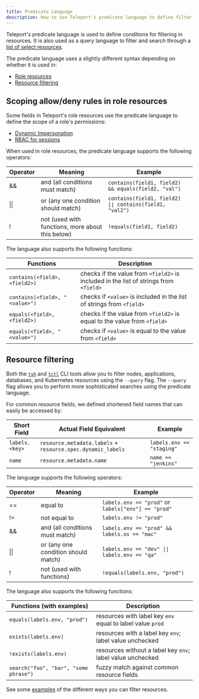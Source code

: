 ```yaml
---
title: Predicate Language
description: How to use Teleport's predicate language to define filter conditions.
---
```


Teleport's predicate language is used to define conditions for filtering in resources.
It is also used as a query language to filter and search through a [list of select resources](#resource-filtering).

The predicate language uses a slightly different syntax depending on whether it is used in:

- [Role resources](#scoping-allowdeny-rules-in-role-resources)
- [Resource filtering](#resource-filtering)

## Scoping allow/deny rules in role resources

Some fields in Teleport's role resources use the predicate language to define the scope of a role's permissions:

- [Dynamic Impersonation](../../access-controls/guides/impersonation.mdx#filter-fields-explained)
- [RBAC for sessions](../../access-controls/reference.mdx#filter-fields-explained)

When used in role resources, the predicate language supports the following operators:

| Operator | Meaning                                          | Example                                                  |
|----------|--------------------------------------------------|----------------------------------------------------------|
| &&       | and (all conditions must match)                  | `contains(field1, field2) && equals(field2, "val")`      |
| \|\|     | or  (any one condition should match)             | `contains(field1, field2) \|\| contains(field1, "val2")` |
| !        | not (used with functions, more about this below) | `!equals(field1, field2)`                                |

The language also supports the following functions:

| Functions                      | Description                                                                           |
|--------------------------------|---------------------------------------------------------------------------------------|
| `contains(<field>, <field2>)`  | checks if the value from `<field2>` is included in the list of strings from `<field>` |
| `contains(<field>, "<value>")` | checks if `<value>` is included in the list of strings from `<field>`                 |
| `equals(<field>, <field2>)`    | checks if the value from `<field2>` is equal to the value from `<field>`              |
| `equals(<field>, "<value>")`   | checks if `<value>` is equal to the value from `<field>`                              |


## Resource filtering

Both the [`tsh`](cli.mdx#tsh) and [`tctl`](cli.mdx#tctl) CLI tools allow you to filter nodes, 
applications, databases, and Kubernetes resources using the `--query` flag. The `--query` flag allows you to 
perform more sophisticated searches using the predicate language.

For common resource fields, we defined shortened field names that can easily be accessed by:

| Short Field    | Actual Field Equivalent                                     | Example                   |
|----------------|-------------------------------------------------------------|---------------------------|
| `labels.<key>` | `resource.metadata.labels` + `resource.spec.dynamic_labels` | `labels.env == "staging"` |
| `name`         | `resource.metadata.name`                                    | `name == "jenkins"`       |

The language supports the following operators:

| Operator | Meaning                              | Example                                             |
|----------|--------------------------------------|-----------------------------------------------------|
| ==       | equal to                             | `labels.env == "prod"` or `labels["env"] == "prod"` |
| !=       | not equal to                         | `labels.env != "prod"`                              |
| &&       | and (all conditions must match)      | `labels.env == "prod" && labels.os == "mac"`        |
| \|\|     | or  (any one condition should match) | `labels.env == "dev" \|\| labels.env == "qa"`       |
| !        | not (used with functions)            | `!equals(labels.env, "prod")`                       |

The language also supports the following functions:

| Functions (with examples)             | Description                                                |
|---------------------------------------|------------------------------------------------------------|
| `equals(labels.env, "prod")`          | resources with label key `env` equal to label value `prod` |
| `exists(labels.env)`                  | resources with a label key `env`; label value unchecked    |
| `!exists(labels.env)`                 | resources without a label key `env`; label value unchecked |
| `search("foo", "bar", "some phrase")` | fuzzy match against common resource fields                 |

See some [examples](cli.mdx#filter-examples) of the different ways you can filter resources.
